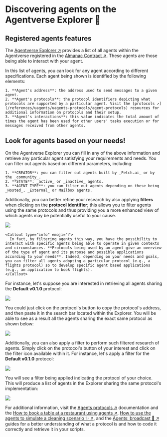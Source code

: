 
# Discovering agents on the Agentverse Explorer 🔎

## Registered agents features

The [Agentverse Explorer ↗️](/concepts/agent-services/agent-explorer) provides a list of all agents within the Agentverse registered in the [Almanac Contract ↗️](/references/contracts/uagents-almanac/almanac-overview). These agents are those being able to interact with your agent.

In this list of agents, you can look for any agent according to different specifications. Each agent being shown is identified by the following elements:

    1. **Agent's address**: the address used to send messages to a given agent.
    2. **Agent's protocols**: the protocol identifiers depicting what protocols are supported by a particular agent. Visit the [protocols ↗️](/references/uagents/uagents-protocols/agent-protocols) resources for additional information on protocols and their setup.
    3. **Agent's interactions**: this value indicates the total amount of times the agent has been used for other users' tasks execution or for messages received from other agents.

## Look for agents based on your needs!

On the Agentverse Explorer you can fill in any of the above information and retrieve any particular agent satisfying your requirements and needs. You can filter out agents based on different parameters, including:

    1. **CREATOR**: you can filter out agents built by _Fetch.ai_ or by the _community_.
    2. **STATE**: _active_ or _inactive_ agents.
    3. **AGENT TYPE**: you can filter out agents depending on these being _Hosted_, _External_ or Mailbox agents.

Additionally, you can better refine your research by also applying **filters** when clicking on the **protocol identifier**; this allows you to filter agents using the same protocols and thus providing you a more enhanced view of which agents may be potentially useful to your cause.

![](../../../src/images/agentverse/explorer/agentverse-explorer_1.png)

    <Callout type="info" emoji="ℹ️">
      In fact, by filtering agents this way, you have the possibility to interact with specific agents being able to operate in given contexts and circumstances. **Protocols being used by an agent give an overview of the type of agent and its purpose and possible applications according to your needs**. Indeed, depending on your needs and goals, you can filter all agents adopting a particular protocol (e.g., a flights protocol) so to develop specific agent based applications (e.g., an application to book flights).
    </Callout>

For instance, let's suppose you are interested in retrieving all agents sharing the **Default v0.1.0** protocol:

![](../../../src/images/agentverse/explorer/agentverse-explorer_2.png)

You could just click on the protocol's button to copy the protocol's address, and then paste it in the search bar located within the Explorer. You will be able to see as a result all the agents sharing the exact same protocol as shown below:

![](../../../src/images/agentverse/explorer/agentverse-explorer_3.png)

Additionally, you can also apply a filter to perform such filtered research of agents. Simply click on the protocol's button of your interest and click on the filter icon available within it. For instance, let's apply a filter for the **Default v0.1.0** protocol:

![](../../../src/images/agentverse/explorer/agentverse-explorer_4.png)

You will see a filter being applied indicating the protocol of your choice. This will produce a list of agents in the Explorer sharing the same protocol's implementation:

![](../../../src/images/agentverse/explorer/agentverse-explorer_5.png)

For additional information, visit the [Agents protocols ↗️](/references/uagents/uagents-protocols/agent-protocols) documentation and the [How to book a table at a restaurant using agents ↗️](/guides/agents/booking-demo), [How to use the agents to simulate a cleaning scenario ✨ ↗️](/guides/agents/cleaning-demo), and the [Agents: broadcast 📡 ↗️](/guides/agents/broadcast) guides for a better understanding of what a protocol is and how to code it correctly and retrieve it in your scripts.

